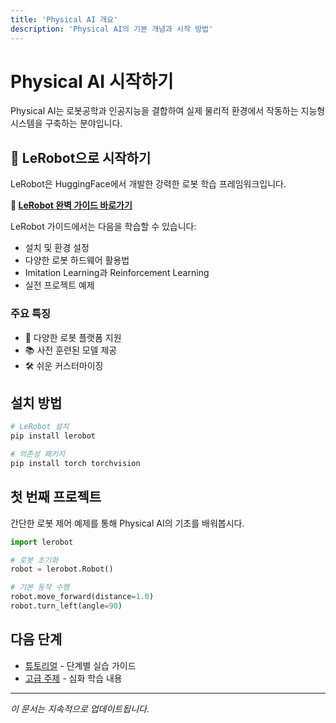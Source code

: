 ```yaml
---
title: 'Physical AI 개요'
description: 'Physical AI의 기본 개념과 시작 방법'
---
```


# Physical AI 시작하기

Physical AI는 로봇공학과 인공지능을 결합하여 실제 물리적 환경에서 작동하는 지능형 시스템을 구축하는 분야입니다.

## 🚀 LeRobot으로 시작하기

LeRobot은 HuggingFace에서 개발한 강력한 로봇 학습 프레임워크입니다. 

**📖 [LeRobot 완벽 가이드 바로가기](/lerobot/docs/physical-ai/lerobot)**

LeRobot 가이드에서는 다음을 학습할 수 있습니다:
- 설치 및 환경 설정
- 다양한 로봇 하드웨어 활용법
- Imitation Learning과 Reinforcement Learning
- 실전 프로젝트 예제

### 주요 특징
- 🤖 다양한 로봇 플랫폼 지원
- 📚 사전 훈련된 모델 제공
- 🛠️ 쉬운 커스터마이징

## 설치 방법

```bash
# LeRobot 설치
pip install lerobot

# 의존성 패키지
pip install torch torchvision
```

## 첫 번째 프로젝트

간단한 로봇 제어 예제를 통해 Physical AI의 기초를 배워봅시다.

```python
import lerobot

# 로봇 초기화
robot = lerobot.Robot()

# 기본 동작 수행
robot.move_forward(distance=1.0)
robot.turn_left(angle=90)
```

## 다음 단계

- [튜토리얼](/lerobot/docs/physical-ai/tutorial) - 단계별 실습 가이드
- [고급 주제](/lerobot/docs/physical-ai/advanced) - 심화 학습 내용

---

*이 문서는 지속적으로 업데이트됩니다.*